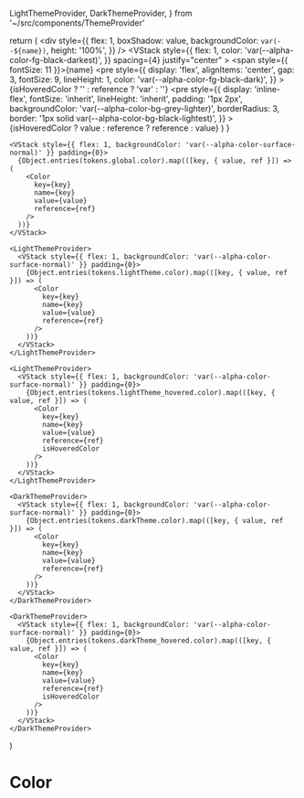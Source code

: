 
  LightThemeProvider,
  DarkThemeProvider,
} from '~/src/components/ThemeProvider'

<Meta title="alpha-foundation/Color" />

  return (
    <HStack
      spacing={10}
      height={80}
      align="center"
    >
      <div
        style={{
          flex: 1,
          boxShadow: value,
          backgroundColor: `var(--${name})`,
          height: '100%',
        }}
      />
      <VStack
        style={{
          flex: 1,
          color: 'var(--alpha-color-fg-black-darkest)',
        }}
        spacing={4}
        justify="center"
      >
        <span style={{ fontSize: 11 }}>{name}</span>
        <pre
          style={{
            display: 'flex',
            alignItems: 'center',
            gap: 3,
            fontSize: 9,
            lineHeight: 1,
            color: 'var(--alpha-color-fg-black-dark)',
          }}
        >
          {isHoveredColor ? '' : reference ? 'var' : ''}
          <pre
            style={{
              display: 'inline-flex',
              fontSize: 'inherit',
              lineHeight: 'inherit',
              padding: '1px 2px',
              backgroundColor: 'var(--alpha-color-bg-grey-lighter)',
              borderRadius: 3,
              border: '1px solid var(--alpha-color-bg-black-lightest)',
            }}
          >
            {isHoveredColor ? value : reference ? reference : value}
          </pre>
        </pre>
      </VStack>
    </HStack>
  )
}

  <HStack>

    <VStack style={{ flex: 1, backgroundColor: 'var(--alpha-color-surface-normal)' }} padding={0}>
      {Object.entries(tokens.global.color).map(([key, { value, ref }]) => (
        <Color
          key={key}
          name={key}
          value={value}
          reference={ref}
        />
      ))}
    </VStack>

    <LightThemeProvider>
      <VStack style={{ flex: 1, backgroundColor: 'var(--alpha-color-surface-normal)' }} padding={0}>
        {Object.entries(tokens.lightTheme.color).map(([key, { value, ref }]) => (
          <Color
            key={key}
            name={key}
            value={value}
            reference={ref}
          />
        ))}
      </VStack>
    </LightThemeProvider>

    <LightThemeProvider>
      <VStack style={{ flex: 1, backgroundColor: 'var(--alpha-color-surface-normal)' }} padding={0}>
        {Object.entries(tokens.lightTheme_hovered.color).map(([key, { value, ref }]) => (
          <Color
            key={key}
            name={key}
            value={value}
            reference={ref}
            isHoveredColor
          />
        ))}
      </VStack>
    </LightThemeProvider>

    <DarkThemeProvider>
      <VStack style={{ flex: 1, backgroundColor: 'var(--alpha-color-surface-normal)' }} padding={0}>
        {Object.entries(tokens.darkTheme.color).map(([key, { value, ref }]) => (
          <Color
            key={key}
            name={key}
            value={value}
            reference={ref}
          />
        ))}
      </VStack>
    </DarkThemeProvider>

    <DarkThemeProvider>
      <VStack style={{ flex: 1, backgroundColor: 'var(--alpha-color-surface-normal)' }} padding={0}>
        {Object.entries(tokens.darkTheme_hovered.color).map(([key, { value, ref }]) => (
          <Color
            key={key}
            name={key}
            value={value}
            reference={ref}
            isHoveredColor
          />
        ))}
      </VStack>
    </DarkThemeProvider>

  </HStack>
)

# Color

<Primary />
